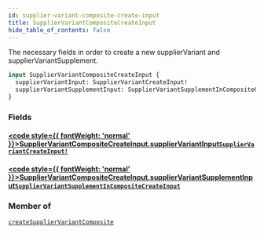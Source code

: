```yaml
---
id: supplier-variant-composite-create-input
title: SupplierVariantCompositeCreateInput
hide_table_of_contents: false
---
```








The necessary fields in order to create a new supplierVariant and supplierVariantSupplement.

```graphql
input SupplierVariantCompositeCreateInput {
  supplierVariantInput: SupplierVariantCreateInput!
  supplierVariantSupplementInput: SupplierVariantSupplementInCompositeCreateInput
}
```


### Fields

#### [<code style={{ fontWeight: 'normal' }}>SupplierVariantCompositeCreateInput.<b>supplierVariantInput</b></code>](#)<Bullet />[`SupplierVariantCreateInput!`](/supply/api/graphql-admin/reference/inputs/supplier-variant-create-input) <Badge class="secondary" text="non-null"/> <Badge class="secondary" text="input"/>
> 
> 

#### [<code style={{ fontWeight: 'normal' }}>SupplierVariantCompositeCreateInput.<b>supplierVariantSupplementInput</b></code>](#)<Bullet />[`SupplierVariantSupplementInCompositeCreateInput`](/supply/api/graphql-admin/reference/inputs/supplier-variant-supplement-in-composite-create-input) <Badge class="secondary" text="input"/>
> 
> 



### Member of

[`createSupplierVariantComposite`](/supply/api/graphql-admin/reference/mutations/create-supplier-variant-composite)  <Badge class="secondary" text="mutation"/>



